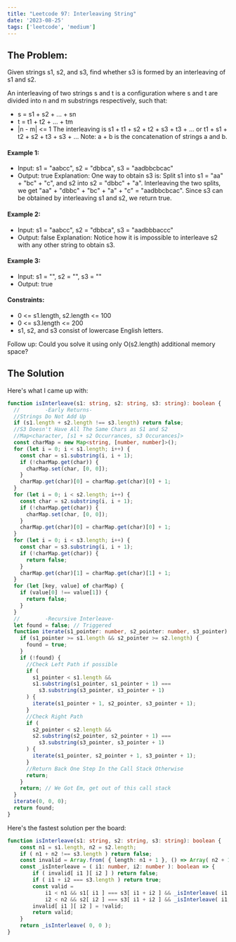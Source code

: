```yaml
---
title: "Leetcode 97: Interleaving String"
date: '2023-08-25'
tags: ['leetcode', 'medium']
---
```


## The Problem:

Given strings s1, s2, and s3, find whether s3 is formed by an interleaving of s1 and s2.

An interleaving of two strings s and t is a configuration where s and t are divided into n and m substrings respectively, such that:
- s = s1 + s2 + ... + sn
- t = t1 + t2 + ... + tm
- |n - m| \<= 1
The interleaving is s1 + t1 + s2 + t2 + s3 + t3 + ... or t1 + s1 + t2 + s2 + t3 + s3 + ...
Note: a + b is the concatenation of strings a and b.

#### Example 1:
- Input: s1 = "aabcc", s2 = "dbbca", s3 = "aadbbcbcac"
- Output: true
Explanation: One way to obtain s3 is:
Split s1 into s1 = "aa" + "bc" + "c", and s2 into s2 = "dbbc" + "a".
Interleaving the two splits, we get "aa" + "dbbc" + "bc" + "a" + "c" = "aadbbcbcac".
Since s3 can be obtained by interleaving s1 and s2, we return true.
#### Example 2:
- Input: s1 = "aabcc", s2 = "dbbca", s3 = "aadbbbaccc"
- Output: false
Explanation: Notice how it is impossible to interleave s2 with any other string to obtain s3.
#### Example 3:
- Input: s1 = "", s2 = "", s3 = ""
- Output: true
#### Constraints:
- 0 \<= s1.length, s2.length \<= 100
- 0 \<= s3.length \<= 200
- s1, s2, and s3 consist of lowercase English letters.
 

Follow up: Could you solve it using only O(s2.length) additional memory space?

## The Solution

Here's what I came up with:

```ts
function isInterleave(s1: string, s2: string, s3: string): boolean {
  //        -Early Returns-
  //Strings Do Not Add Up
  if (s1.length + s2.length !== s3.length) return false;
  //S3 Doesn't Have All The Same Chars as S1 and S2
  //Map<character, [s1 + s2 Occurrances, s3 Occurances]>
  const charMap = new Map<string, [number, number]>();
  for (let i = 0; i < s1.length; i++) {
    const char = s1.substring(i, i + 1);
    if (!charMap.get(char)) {
      charMap.set(char, [0, 0]);
    }
    charMap.get(char)[0] = charMap.get(char)[0] + 1;
  }
  for (let i = 0; i < s2.length; i++) {
    const char = s2.substring(i, i + 1);
    if (!charMap.get(char)) {
      charMap.set(char, [0, 0]);
    }
    charMap.get(char)[0] = charMap.get(char)[0] + 1;
  }
  for (let i = 0; i < s3.length; i++) {
    const char = s3.substring(i, i + 1);
    if (!charMap.get(char)) {
      return false;
    }
    charMap.get(char)[1] = charMap.get(char)[1] + 1;
  }
  for (let [key, value] of charMap) {
    if (value[0] !== value[1]) {
      return false;
    }
  }
  //        -Recursive Interleave-
  let found = false; // Triggered
  function iterate(s1_pointer: number, s2_pointer: number, s3_pointer) {
    if (s1_pointer >= s1.length && s2_pointer >= s2.length) {
      found = true;
    }
    if (!found) {
      //Check Left Path if possible
      if (
        s1_pointer < s1.length &&
        s1.substring(s1_pointer, s1_pointer + 1) ===
          s3.substring(s3_pointer, s3_pointer + 1)
      ) {
        iterate(s1_pointer + 1, s2_pointer, s3_pointer + 1);
      }
      //Check Right Path
      if (
        s2_pointer < s2.length &&
        s2.substring(s2_pointer, s2_pointer + 1) ===
          s3.substring(s3_pointer, s3_pointer + 1)
      ) {
        iterate(s1_pointer, s2_pointer + 1, s3_pointer + 1);
      }
      //Return Back One Step In the Call Stack Otherwise
      return;
    }
    return; // We Got Em, get out of this call stack
  }
  iterate(0, 0, 0);
  return found;
}
```

Here's the fastest solution per the board:
```ts
function isInterleave(s1: string, s2: string, s3: string): boolean {
    const n1 = s1.length, n2 = s2.length;
    if ( n1 + n2 !== s3.length ) return false;
    const invalid = Array.from( { length: n1 + 1 }, () => Array( n2 + 1 ) );
    const _isInterleave = ( i1: number, i2: number ): boolean => {
        if ( invalid[ i1 ][ i2 ] ) return false;
        if ( i1 + i2 === s3.length ) return true;
        const valid =
            i1 < n1 && s1[ i1 ] === s3[ i1 + i2 ] && _isInterleave( i1 + 1, i2 ) ||
            i2 < n2 && s2[ i2 ] === s3[ i1 + i2 ] && _isInterleave( i1, i2 + 1 );
        invalid[ i1 ][ i2 ] = !valid;
        return valid;
    }
    return _isInterleave( 0, 0 );
}
```